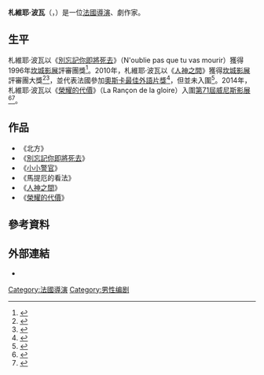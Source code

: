{{noteTA
|1=zh-hans:博瓦;zh-hant:波瓦;
|2=zh-hans:格扎维埃;zh-hant:札維耶;
}}
{{藝人
| type = 導演
| name = 札維耶·波瓦
| image = Xavier Beauvois 2011.jpg
| caption = 札維耶·波瓦
| birthname = 
| birthdate = {{birth date and age|1967|3|20|df=y}} 
| birthplace = [[法國|法國]][[歐謝勒|歐謝勒]]
| deathdate     = 
| deathplace    = 
| othername = 
| occupation = [[電影導演|導演]]、[[編劇|編劇]]、[[作家|作家]]
| yearsactive = 1988年－現在
| spouse = 
|awards      = '''[[坎城影展|坎城影展]]評審團獎'''<br>1996年 《[[別忘記你即將死去|別忘記你即將死去]]》<br>'''[[坎城影展|坎城影展]]評審團大獎'''<br>2010年 《[[人神之間|人神之間]]》
|children                  =  
|signature                  = 
}}

'''札維耶·波瓦'''（{{lang-fr|Xavier Beauvois}}，{{bd|1967年|3月20日||}}）是一位[[法國|法國]][[導演|導演]]、劇作家。

==生平==
札維耶·波瓦以《[[別忘記你即將死去|別忘記你即將死去]]》（N'oublie pas que tu vas mourir）獲得1996年[[坎城影展|坎城影展]]評審團獎<ref name="festival-cannes.com">{{Cite web |url=http://www.festival-cannes.com/en/archives/ficheFilm/id/3375/year/1995.html |title=Festival de Cannes: N'oublie pas que tu vas mourir |accessdate=2009-09-04 |work=festival-cannes.com |archive-date=2014-10-16 |archive-url=https://web.archive.org/web/20141016151854/http://www.festival-cannes.com/en/archives/ficheFilm/id/3375/year/1995.html |dead-url=no }}</ref>。2010年，札維耶·波瓦以《[[人神之間|人神之間]]》獲得[[坎城影展|坎城影展]]評審團大獎<ref>{{Cite news|last=Chang|first=Justin|date=23 May 2010|url=http://www.variety.com/article/VR1118019731.html?categoryid=13&cs=1|title='Uncle Boonmee' wins Palme d'Or|work=[[Variety_(magazine)|Variety]]|accessdate=2010-09-08|archive-date=2020-05-22|archive-url=https://web.archive.org/web/20200522193313/https://variety.com/article/VR1118019731.html?categoryid=13&cs=1|dead-url=no}}</ref><ref>{{Cite news|last1=Hopewell|first1=John|last2=Keslassy|first2=Elsa|date=22 May 2010|url=http://www.variety.com/article/VR1118019726.html?categoryId=3628&cs=1|title=Int'l critics bestow top honors at Cannes|work=[[Variety_(magazine)|Variety]]|accessdate=2010-05-24|archive-date=2010-08-10|archive-url=https://web.archive.org/web/20100810151341/http://www.variety.com/article/VR1118019726.html?categoryid=3628&cs=1|dead-url=no}}</ref>，並代表法國參加[[奧斯卡最佳外語片獎|奧斯卡最佳外語片獎]]<ref name="83rdAcademy">{{cite web |url=http://www.oscars.org/press/pressreleases/2010/20101013a.html |title=65 Countries Enter Race for 2010 Foreign Language Film Oscar |accessdate=2010-10-16 |work=oscars.org |archive-date=2014-10-01 |archive-url=https://web.archive.org/web/20141001051912/https://www.oscars.org/press/pressreleases/2010/20101013a.html |dead-url=no }}</ref>，但並未入圍<ref name="Oscar Shortlist">{{cite web |url=http://www.oscars.org/press/pressreleases/2011/20110119.html |title=9 Foreign Language Films Continue to Oscar Race |accessdate=2011-01-19 |work=oscars.org |archive-date=2014-10-01 |archive-url=https://web.archive.org/web/20141001051828/https://www.oscars.org/press/pressreleases/2011/20110119.html |dead-url=no }}</ref>。2014年，札維耶·波瓦以《[[榮耀的代價|榮耀的代價]]》（La Rançon de la gloire）入圍[[第71屆威尼斯影展|第71屆威尼斯影展]]<ref name="Venice">{{cite web |url=http://www.labiennale.org/en/cinema/71st-festival/line-up/off-sel/venezia71/ |title=International competition of feature films |accessdate=24 July 2014 |work=Venice |deadurl=yes |archiveurl=https://web.archive.org/web/20141006083927/http://www.labiennale.org/en/cinema/71st-festival/line-up/off-sel/venezia71/ |archivedate=2014年10月6日 }}</ref><ref name="Deadline">{{cite web |url=http://www.deadline.com/2014/07/venice-film-festival-lineup-2014-movie-list/ |title=Venice Film Festival Lineup Announced |accessdate=24 July 2014 |work=Deadline |archive-date=2014-07-28 |archive-url=https://web.archive.org/web/20140728233935/http://www.deadline.com/2014/07/venice-film-festival-lineup-2014-movie-list/ |dead-url=no }}</ref>。

==作品==
*《北方》
*《[[別忘記你即將死去|別忘記你即將死去]]》
*《[[小小警官|小小警官]]》
*《馬提厄的看法》
*《[[人神之間|人神之間]]》
*《[[榮耀的代價|榮耀的代價]]》

==參考資料==
{{Reflist}}

==外部連結==
*{{IMDb name|0064741|Xavier Beauvois}}

{{Authority control}}
{{DEFAULTSORT:Beauvois}}
[[Category:法國導演|Category:法國導演]]
[[Category:男性编剧|Category:男性编剧]]